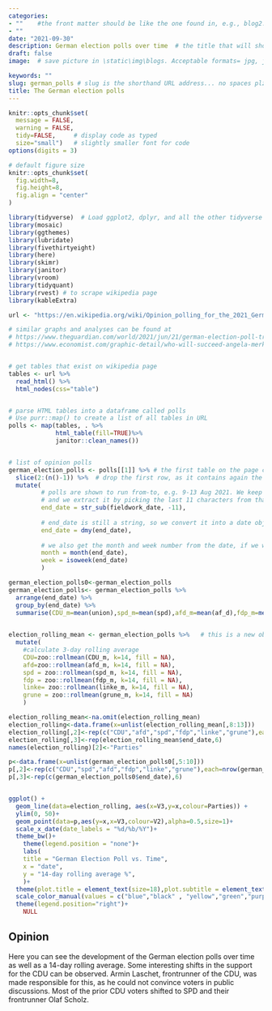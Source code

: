 ```yaml
---
categories:  
- ""    #the front matter should be like the one found in, e.g., blog2.md. It cannot be like the normal Rmd we used
- ""
date: "2021-09-30"
description: German election polls over time  # the title that will show up once someone gets to this page
draft: false
image:  # save picture in \static\img\blogs. Acceptable formats= jpg, jpeg, or png . Your iPhone pics wont work

keywords: ""
slug: german_polls # slug is the shorthand URL address... no spaces plz
title: The German election polls
---
```

  



```r
knitr::opts_chunk$set(
  message = FALSE, 
  warning = FALSE, 
  tidy=FALSE,     # display code as typed
  size="small")   # slightly smaller font for code
options(digits = 3)

# default figure size
knitr::opts_chunk$set(
  fig.width=8, 
  fig.height=8,
  fig.align = "center"
)
```


```r
library(tidyverse)  # Load ggplot2, dplyr, and all the other tidyverse packages
library(mosaic)
library(ggthemes)
library(lubridate)
library(fivethirtyeight)
library(here)
library(skimr)
library(janitor)
library(vroom)
library(tidyquant)
library(rvest) # to scrape wikipedia page
library(kableExtra)
```





```r
url <- "https://en.wikipedia.org/wiki/Opinion_polling_for_the_2021_German_federal_election"

# similar graphs and analyses can be found at 
# https://www.theguardian.com/world/2021/jun/21/german-election-poll-tracker-who-will-be-the-next-chancellor
# https://www.economist.com/graphic-detail/who-will-succeed-angela-merkel


# get tables that exist on wikipedia page 
tables <- url %>% 
  read_html() %>% 
  html_nodes(css="table")


# parse HTML tables into a dataframe called polls 
# Use purr::map() to create a list of all tables in URL
polls <- map(tables, . %>% 
             html_table(fill=TRUE)%>% 
             janitor::clean_names())


# list of opinion polls
german_election_polls <- polls[[1]] %>% # the first table on the page contains the list of all opinions polls
  slice(2:(n()-1)) %>%  # drop the first row, as it contains again the variable names and last row that contains 2017 results
  mutate(
         # polls are shown to run from-to, e.g. 9-13 Aug 2021. We keep the last date, 13 Aug here, as the poll date
         # and we extract it by picking the last 11 characters from that field
         end_date = str_sub(fieldwork_date, -11),
         
         # end_date is still a string, so we convert it into a date object using lubridate::dmy()
         end_date = dmy(end_date),
         
         # we also get the month and week number from the date, if we want to do analysis by month- week, etc.
         month = month(end_date),
         week = isoweek(end_date)
         )

german_election_polls0<-german_election_polls
german_election_polls<- german_election_polls %>% 
  arrange(end_date) %>% 
  group_by(end_date) %>% 
  summarise(CDU_m=mean(union),spd_m=mean(spd),afd_m=mean(af_d),fdp_m=mean(fdp),linke_m=mean(linke),grune_m=mean(grune))
  

election_rolling_mean <- german_election_polls %>%   # this is a new object
  mutate( 
    #calculate 3-day rolling average
    CDU=zoo::rollmean(CDU_m, k=14, fill = NA),
    afd=zoo::rollmean(afd_m, k=14, fill = NA),
    spd = zoo::rollmean(spd_m, k=14, fill = NA),
    fdp = zoo::rollmean(fdp_m, k=14, fill = NA),
    linke= zoo::rollmean(linke_m, k=14, fill = NA),
    grune = zoo::rollmean(grune_m, k=14, fill = NA)
    ) 

election_rolling_mean<-na.omit(election_rolling_mean)
election_rolling<-data.frame(x=unlist(election_rolling_mean[,8:13]))
election_rolling[,2]<-rep(c("CDU","afd","spd","fdp","linke","grune"),each=nrow(election_rolling_mean))
election_rolling[,3]<-rep(election_rolling_mean$end_date,6)
names(election_rolling)[2]<-"Parties"

p<-data.frame(x=unlist(german_election_polls0[,5:10]))
p[,2]<-rep(c("CDU","spd","afd","fdp","linke","grune"),each=nrow(german_election_polls0))
p[,3]<-rep(c(german_election_polls0$end_date),6)


ggplot() +
  geom_line(data=election_rolling, aes(x=V3,y=x,colour=Parties)) +
  ylim(0, 50)+
  geom_point(data=p,aes(y=x,x=V3,colour=V2),alpha=0.5,size=1)+
  scale_x_date(date_labels = "%d/%b/%Y")+
  theme_bw()+
    theme(legend.position = "none")+
    labs(
    title = "German Election Poll vs. Time",
    x = "date",
    y = "14-day rolling average %",
    )+
  theme(plot.title = element_text(size=18),plot.subtitle = element_text(size=16),axis.title.x =element_text(size = 14),axis.title.y = element_text(size = 14))+
  scale_color_manual(values = c("blue","black" , "yellow","green","purple","red"))+
  theme(legend.position="right")+
    NULL
```


## Opinion

Here you can see the development of the German election polls over time as well as a 14-day rolling average. Some interesting shifts in the support for the CDU can be observed. Armin Laschet, frontrunner of the CDU, was made responsible for this, as he could not convince voters in public discussions. Most of the prior CDU voters shifted to SPD and their frontrunner Olaf Scholz.





